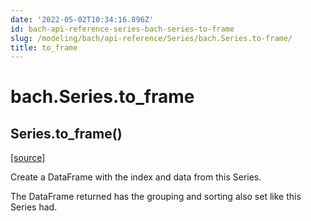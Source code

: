 ```yaml
---
date: '2022-05-02T10:34:16.896Z'
id: bach-api-reference-series-bach-series-to-frame
slug: /modeling/bach/api-reference/Series/bach.Series.to-frame/
title: to_frame
---
```


# bach.Series.to_frame

<div class="method">

<h2 class="signature-method"><span class="additional-name">Series.</span><span class="name">to_frame(</span><small class="parameter-list"></small>)</h2>


&#8203;<span class="view-source">[[source]](https://github.com/objectiv/objectiv-analytics/blob/main/bach/bach/series/series.py)</span>

<div class="content">

Create a DataFrame with the index and data from this Series.

The DataFrame returned has the grouping and sorting also set like this Series had.


</div>

</div>
